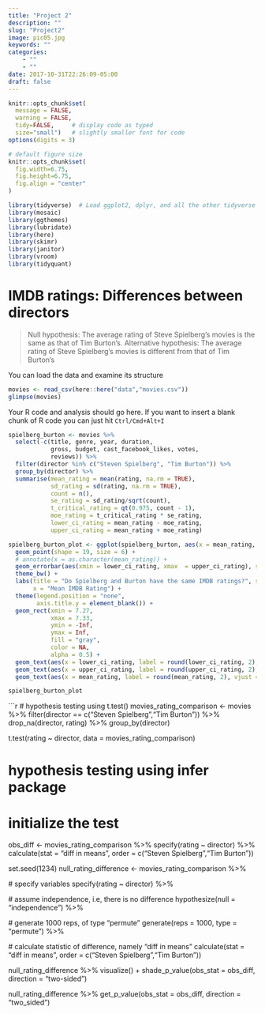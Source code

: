 ```yaml
---
title: "Project 2"
description: ""
slug: "Project2"
image: pic05.jpg
keywords: ""
categories: 
    - ""
    - ""
date: 2017-10-31T22:26:09-05:00
draft: false
---
```

```r
knitr::opts_chunk$set(
  message = FALSE, 
  warning = FALSE, 
  tidy=FALSE,     # display code as typed
  size="small")   # slightly smaller font for code
options(digits = 3)

# default figure size
knitr::opts_chunk$set(
  fig.width=6.75, 
  fig.height=6.75,
  fig.align = "center"
)
```

```r
library(tidyverse)  # Load ggplot2, dplyr, and all the other tidyverse packages
library(mosaic)
library(ggthemes)
library(lubridate)
library(here)
library(skimr)
library(janitor)
library(vroom)
library(tidyquant)
```

# IMDB ratings: Differences between directors

> Null hypothesis: The average rating of Steve Spielberg's movies is the same as that of Tim Burton's. 
Alternative hypothesis: The average rating of Steve Spielberg's movies is different from that of Tim Burton's

You can load the data and examine its structure

```r
movies <- read_csv(here::here("data","movies.csv"))
glimpse(movies)
```

Your R code and analysis should go here. If you want to insert a blank chunk of R code you can just hit `Ctrl/Cmd+Alt+I`


```r
spielberg_burton <- movies %>% 
  select(-c(title, genre, year, duration, 
            gross, budget, cast_facebook_likes, votes,
            reviews)) %>% 
  filter(director %in% c("Steven Spielberg", "Tim Burton")) %>% 
  group_by(director) %>% 
  summarise(mean_rating = mean(rating, na.rm = TRUE),
            sd_rating = sd(rating, na.rm = TRUE),
            count = n(),
            se_rating = sd_rating/sqrt(count),
            t_critical_rating = qt(0.975, count - 1),
            moe_rating = t_critical_rating * se_rating,
            lower_ci_rating = mean_rating - moe_rating,
            upper_ci_rating = mean_rating + moe_rating)

spielberg_burton_plot <- ggplot(spielberg_burton, aes(x = mean_rating, y = director, color = director)) +
  geom_point(shape = 19, size = 6) +
  # annotate(x = as.character(mean_rating)) +
  geom_errorbar(aes(xmin = lower_ci_rating, xmax  = upper_ci_rating), size = 1.5) +
  theme_bw() +
  labs(title = "Do Spielberg and Burton have the same IMDB ratings?", subtitle = "95% confidence intervals overlap", 
       x = "Mean IMDB Rating") +
  theme(legend.position = "none",
        axis.title.y = element_blank()) +
  geom_rect(xmin = 7.27,
            xmax = 7.33,
            ymin = -Inf,
            ymax = Inf,
            fill = "gray",
            color = NA,
            alpha = 0.5) +
  geom_text(aes(x = lower_ci_rating, label = round(lower_ci_rating, 2), vjust = 7, hjust = 0.55)) +
  geom_text(aes(x = upper_ci_rating, label = round(upper_ci_rating, 2), vjust = 7, hjust = 0.55)) +
  geom_text(aes(x = mean_rating, label = round(mean_rating, 2), vjust = 3, hjust = 0.55))

spielberg_burton_plot
```

```r
# hypothesis testing using t.test() 
movies_rating_comparison <- movies %>% 
  filter(director == c("Steven Spielberg","Tim Burton")) %>%
  drop_na(director, rating) %>%
  group_by(director)

t.test(rating ~ director, data = movies_rating_comparison)

# hypothesis testing using infer package
# initialize the test
obs_diff <- movies_rating_comparison %>%
  specify(rating ~ director) %>%
  calculate(stat = "diff in means", order = c("Steven Spielberg","Tim Burton"))

set.seed(1234)
null_rating_difference <- movies_rating_comparison %>%
  
  # specify variables
  specify(rating ~ director) %>%
    
  # assume independence, i.e, there is no difference
  hypothesize(null = "independence") %>% 
  
  # generate 1000 reps, of type "permute"
  generate(reps = 1000, type = "permute") %>%
  
  # calculate statistic of difference, namely "diff in means"
  calculate(stat = "diff in means", order = c("Steven Spielberg","Tim Burton"))

null_rating_difference %>% visualize() +
  shade_p_value(obs_stat = obs_diff, direction = "two-sided")

null_rating_difference %>%
  get_p_value(obs_stat = obs_diff, direction = "two_sided")